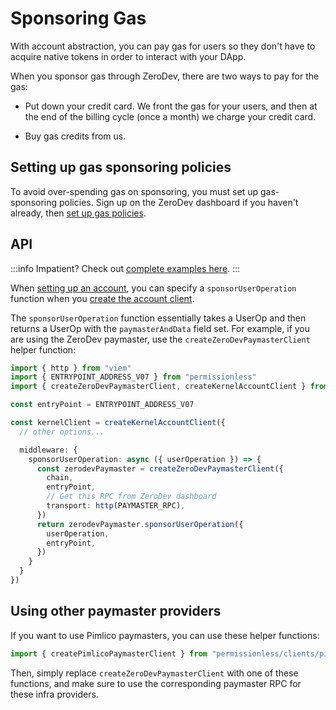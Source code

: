 # Sponsoring Gas

With account abstraction, you can pay gas for users so they don't have to acquire native tokens in order to interact with your DApp.

When you sponsor gas through ZeroDev, there are two ways to pay for the gas:

- Put down your credit card.  We front the gas for your users, and then at the end of the billing cycle (once a month) we charge your credit card.

- Buy gas credits from us.

## Setting up gas sponsoring policies

To avoid over-spending gas on sponsoring, you must set up gas-sponsoring policies.  Sign up on the ZeroDev dashboard if you haven't already, then [set up gas policies](/meta-infra/gas-policies).

## API

:::info
Impatient?  Check out [complete examples here](https://github.com/zerodevapp/zerodev-examples/blob/main/create-account/main.ts).
:::

When [setting up an account](/sdk/v5_3_x/core-api/create-account), you can specify a `sponsorUserOperation` function when you [create the account client](/sdk/v5_3_x/core-api/create-account#create-an-account-client).

The `sponsorUserOperation` function essentially takes a UserOp and then returns a UserOp with the `paymasterAndData` field set.  For example, if you are using the ZeroDev paymaster, use the `createZeroDevPaymasterClient` helper function:

```typescript
import { http } from "viem"
import { ENTRYPOINT_ADDRESS_V07 } from "permissionless"
import { createZeroDevPaymasterClient, createKernelAccountClient } from "@zerodev/sdk"

const entryPoint = ENTRYPOINT_ADDRESS_V07

const kernelClient = createKernelAccountClient({
  // other options...

  middleware: {
    sponsorUserOperation: async ({ userOperation }) => {
      const zerodevPaymaster = createZeroDevPaymasterClient({
        chain,
        entryPoint,
        // Get this RPC from ZeroDev dashboard
        transport: http(PAYMASTER_RPC),
      })
      return zerodevPaymaster.sponsorUserOperation({
        userOperation,
        entryPoint,
      })
    }
  }
})
```

## Using other paymaster providers

If you want to use Pimlico paymasters, you can use these helper functions:

```ts
import { createPimlicoPaymasterClient } from "permissionless/clients/pimlico"
```

Then, simply replace `createZeroDevPaymasterClient` with one of these functions, and make sure to use the corresponding paymaster RPC for these infra providers.
